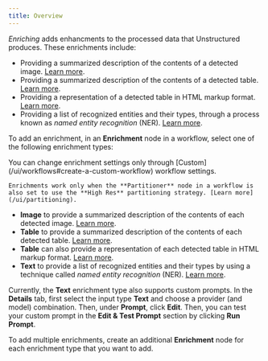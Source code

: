 ```yaml
---
title: Overview
---
```


_Enriching_ adds enhancments to the processed data that Unstructured produces. These enrichments include:

- Providing a summarized description of the contents of a detected image. [Learn more](/ui/enriching/image-descriptions).
- Providing a summarized description of the contents of a detected table. [Learn more](/ui/enriching/table-descriptions).
- Providing a representation of a detected table in HTML markup format. [Learn more](/ui/enriching/table-to-html).
- Providing a list of recognized entities and their types, through a process known as _named entity recognition_ (NER). [Learn more](/ui/enriching/ner).

To add an enrichment, in an **Enrichment** node in a workflow, select one of the following enrichment types:

<Note>
    You can change enrichment settings only through [Custom](/ui/workflows#create-a-custom-workflow) workflow settings.

    Enrichments work only when the **Partitioner** node in a workflow is also set to use the **High Res** partitioning strategy. [Learn more](/ui/partitioning).
</Note>

- **Image** to provide a summarized description of the contents of each detected image. [Learn more](/ui/enriching/image-descriptions).
- **Table** to provide a summarized description of the contents of each detected table. [Learn more](/ui/enriching/table-descriptions).
- **Table** can also provide a representation of each detected table in HTML markup format. [Learn more](/ui/enriching/table-to-html).
- **Text** to provide a list of recognized entities and their types by using a technique called _named entity recognition_ (NER). [Learn more](/ui/enriching/ner).

Currently, the **Text** enrichment type also supports custom prompts. In the **Details** tab, first select the input type **Text** and choose a provider (and model) combination. Then, under **Prompt**, click **Edit**.
Then, you can test your custom prompt in the **Edit & Test Prompt** section by clicking **Run Prompt**.

To add multiple enrichments, create an additional **Enrichment** node for each enrichment type that you want to add.